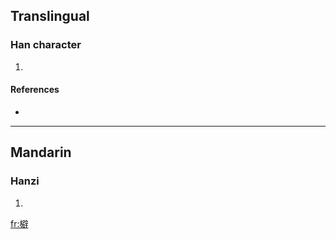 {{see|蘗}}
==Translingual==

===Han character===
{{Han char|rn=75|rad=木|as=13|sn=17|four=|canj=木尸口十 (DSRJ)}}

# {{defn|Han|sort=木13}}

====References====
* {{Han ref|kx=0557.050|dkj=15670|dj=0946.120|hdz=21306.010|uh=6A98|ud=27288}}

----

==Mandarin==

===Hanzi===
{{cmn-hanzi|pin=[[bì]] ([[bi4]]), [[guì]] ([[gui4]]), [[huì]] ([[hui4]])|wg=pi<sup>4</sup>, kuei<sup>4</sup>, hui<sup>4</sup>}}

# {{defn|Mandarin}}

[[fr:檘]]